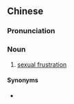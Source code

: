 {{also|性压抑}}
==Chinese==
{{zh-forms|s=性压抑|type=12}}

===Pronunciation===
{{zh-pron
|m=xìngyāyì
|cat=n
}}

===Noun===
{{zh-noun}}

# [[sexual frustration]]

====Synonyms====
* {{zh-l|慾求不滿}}